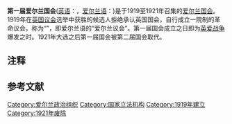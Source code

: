 {{IrishR}}
'''第一届爱尔兰国会'''([[英语|英语]]：'''{{lang|en|The First Dáil}}'''，[[爱尔兰语|爱尔兰语]]：'''{{lang|ga|An Chéad Dáil}}''')是于1919至1921年召集的[[爱尔兰国会|爱尔兰国会]]。 1919年在[[英国议会|英国议会]]选举中获胜的候选人拒绝承认英国国会，自行成立一院制的革命议会，称为“{{lang|ga|Dáil Éireann}}”，即爱尔兰语的“爱尔兰议会”{{NoteTag|现在的[[爱尔兰共和国议会|爱尔兰共和国议会]]实行[[两院制|两院制]]，下院也叫做“{{lang|ga|Dáil Éireann}}”，直接继承自一院制时期的国会。因为当时另有英国体制中的其他议会（如[[南爱尔兰议会|南爱尔兰议会]]）的存在，汉语不能简单称为“爱尔兰议会”，而应该以其主权独立的实质与主张称之为“爱尔兰国会”}}。第一届国会成立之日即为[[英爱战争|英爱战争]]爆发之时。1921年大选之后第一届国会被第二届国会取代。

== 注释 ==
{{NoteFoot}}

== 参考文献 ==
{{Reflist|2}}

[[Category:爱尔兰政治组织|Category:爱尔兰政治组织]]
[[Category:国家立法机构|Category:国家立法机构]]
[[Category:1919年建立|Category:1919年建立]]
[[Category:1921年废除|Category:1921年废除]]
